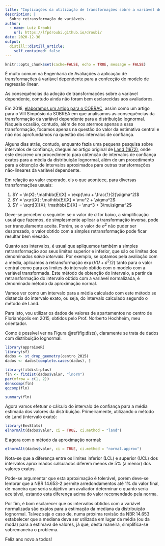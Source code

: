 ```yaml
---
title: "Implicações da utilização de transformações sobre a variável dependente"
description: |
  Sobre retransformação de variáveis.
author:
  - name: Luiz Droubi
    url: https://lfpdroubi.github.io/droubi/
date: 2020-12-30
output:
  distill::distill_article:
    self_contained: false
---
```




```r
knitr::opts_chunk$set(cache=FALSE, echo = TRUE, message = FALSE)
```

É muito comum na Engenharia de Avaliações a aplicação de transformações à 
variável dependente para a confecção do modelo de regressão linear.

As consequências da adoção de transformações sobre a variável dependente, 
contudo ainda não foram bem esclarecidas aos avaliadores.

Em 2018, [elaboramos um artigo para o COBRAC](https://droubi.me/publication/dist_lognormal/),
assim como um artigo para o VIII Simpósio da SOBREA em que analisamos as 
consequências da transformação da variável dependente para a distribuição
lognormal. Naquela ocasião, contudo, além de nos atermos apenas a essa
transformação, focamos apenas na questão do valor da estimativa central e não
nos aprofundamos na questão dos intervalos de confiança.

Alguns dias atrás, contudo, enquanto fazia uma pequena pesquisa sobre intervalos
de confiança, cheguei ao artigo original de [Land (1972)](https://projecteuclid.org/download/pdf_1/euclid.aoms/1177693235), onde
este descreve um procedimento para obtenção de intervalos de confiança exatos
para a média da distribuição lognormal, além de um procedimento para a obtenção
de intervalos aproximados para outras transformações não-lineares da variável
dependente.

Em relação ao valor esperado, eis o que acontece, para diversas transformações
usuais:

1. $Y = \ln(X); \mathbb{E}[X] = \exp(\mu + \frac{1}{2}\sigma^2)$
2. $Y = \sqrt{X}; \mathbb{E}[X] = \mu^2 + \sigma^2$
3. $Y = \sqrt[3]{X}; \mathbb{E}[X] = \mu^3 + 3\mu\sigma^2$

Deve-se perceber o seguinte: se o valor de $\sigma$ for baixo, a simplificação
usual que fazemos, de simplesmente aplicar a transformação inversa, pode ser
tranquilamente aceita. Porém, se o valor de $\sigma^2$ não puder ser desprezado,
o valor obtido com a simples retransformação pode ficar resultar bem viesado.

Quanto aos intervalos, é usual que apliquemos também a simples retransformação
aos seus limites superior e inferior, que são os limites dos denominados *naive 
intervals*. Por exemplo, se optamos pela avaliação com a média, aplicamos a
retransformação $\exp(VU + \sigma^2/2)$ tanto para o valor central como para os
limites do intervalo obtido com o modelo com a variável transformada. Este 
método de obtenção do intervalo, a partir da retransformação do intervalo obtido
com a variável normalizada, é denominado método da aproximação normal.

Vamos ver como um intervalo para a média calculado com este método se distancia
do intervalo exato, ou seja, do intervalo calculado segundo o método de Land.

Para isto, vou utilizar os dados de valores de apartamentos no centro de 
Florianópolis em 2015, obtidos pelo Prof. Norberto Hochheim, meu orientador.

Como é possível ver na Figura \@ref(fig:dists), claramente se trata de dados
 com distribuição lognormal.

```r
library(appraiseR)
library(sf)
dados <- st_drop_geometry(centro_2015)
dados <- dados[complete.cases(dados), ]
```

```r
library(fitdistrplus)
fln <- fitdist(dados$valor, "lnorm")
par(mfrow = c(1, 2))
denscomp(fln)
qqcomp(fln)
```
```r
summary(fln)
```

Agora vamos efetuar o cálculo do intervalo de confiança para a média estimada
dos valores da distribuição. Primeiramente, utilizando o método de Land 
(intervalo exato):

```r
library(EnvStats)
elnormAlt(dados$valor, ci = TRUE, ci.method = "land")
```

E agora com o método da aproximação normal:

```r
elnormAlt(dados$valor, ci = TRUE, ci.method = "normal.approx")
```

Nota-se que a diferença entre os limites inferior (LCL) e superior (UCL) dos
intervalos aproximados calculados diferem menos de 5% (a menor) dos valores 
exatos.

Pode-se argumentar que esta aproximação é tolerável, porém deve-se lembrar que a 
NBR 14.653-2 permite arredondamentos até 1% do valor final, de maneira que seria
subjetivo um avaliador determinar o quanto seria aceitável, estando esta 
diferença acima do valor recomendado pela norma.

Por fim, é bom esclarecer que os intervalos obtidos com a variável normalizada
são exatos para a estimação da mediana da distribuição lognormal. Talvez seja
o caso de, numa próxima revisão da NBR 14.653 estabelecer que a mediana deva 
ser utilizada em lugar da média (ou da moda) para a estimava de valores, já que,
desta maneira, simplifica-se sobremaneira o problema.

Feliz ano novo a todos!

